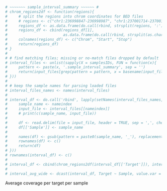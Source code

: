 
```r
# ~~~~~~~ sample_interval_summary ~~~~~~ #
# chrom_regions2df <- function(regions){
#     # split the regions into chrom coordinates for BED files
#     # regions <- c("chr1:236998847-236998987", "chr1:237001714-237001899")
#     regions_df <- as.data.frame(do.call(rbind, strsplit(regions, ':')))
#     regions_df <- cbind(regions_df[1],
#                         as.data.frame(do.call(rbind, strsplit(as.character(regions_df$V2), '-'))))
#     colnames(regions_df) <- c("Chrom", "Start", "Stop")
#     return(regions_df)
# }
# 
# # find matching files; missing or no-match files dropped by default
# interval_files <- unlist(sapply(X = samplesIDs, FUN = function(x){
#     pattern <- paste(x, '.sample_interval_summary', sep = '')
#     return(input_files[grep(pattern = pattern, x = basename(input_files))])
# }))
# 
# # keep the sample names for parsing loaded files
# interval_files_names <- names(interval_files)
# 
# interval_df <- do.call('rbind', lapply(setNames(interval_files_names, interval_files_names), function(nameindex) {
#     sample_name <- nameindex
#     input_file <- interval_files[[nameindex]]
#     # print(c(sample_name, input_file))
#     
#     df <- read.delim(file = input_file, header = TRUE, sep = ',', check.names = FALSE, stringsAsFactors = FALSE)
#     df[['Sample']] <- sample_name
#     
#     names(df) <- gsub(pattern = paste0(sample_name, '_'), replacement = '', x = names(df))
#     rownames(df) <- c()
#     return(df)
# }))
# rownames(interval_df) <- c()
# 
# interval_df <- cbind(chrom_regions2df(interval_df[['Target']]), interval_df)
# 
# interval_avg_wide <- dcast(interval_df, Target ~ Sample, value.var = "mean_cvg")
```
Average coverage per target per sample
